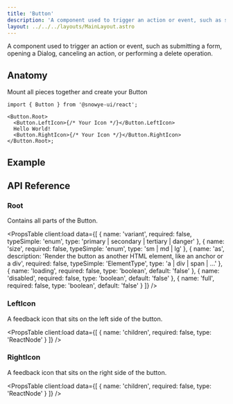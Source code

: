 ```yaml
---
title: 'Button'
description: 'A component used to trigger an action or event, such as submitting a form, opening a Dialog, canceling an action, or performing a delete operation.'
layout: ../../../layouts/MainLayout.astro
---
```



A component used to trigger an action or event, such as submitting a form, opening a Dialog, canceling an action, or performing a delete operation.

## Anatomy

Mount all pieces together and create your Button

```tsx
import { Button } from '@snowye-ui/react';

<Button.Root>
  <Button.LeftIcon>{/* Your Icon */}</Button.LeftIcon>
  Hello World!
  <Button.RightIcon>{/* Your Icon */}</Button.RightIcon>
</Button.Root>;
```

## Example

<HeroContainer client:load>
  <ButtonDemo client:load />
</HeroContainer>

## API Reference

### Root

Contains all parts of the Button.

<PropsTable
  client:load
  data={[
    {
      name: 'variant',
      required: false,
      typeSimple: 'enum',
      type: 'primary | secondary | tertiary | danger'
    },
    {
      name: 'size',
      required: false,
      typeSimple: 'enum',
      type: 'sm | md | lg'
    },
    {
      name: 'as',
      description:
        'Render the button as another HTML element, like an anchor or a div',
      required: false,
      typeSimple: 'ElementType',
      type: 'a | div | span | ...'
    },
    {
      name: 'loading',
      required: false,
      type: 'boolean',
      default: 'false'
    },
    {
      name: 'disabled',
      required: false,
      type: 'boolean',
      default: 'false'
    },
    {
      name: 'full',
      required: false,
      type: 'boolean',
      default: 'false'
    }
  ]}
/>

### LeftIcon

A feedback icon that sits on the left side of the button.

<PropsTable
  client:load
  data={[
    {
      name: 'children',
      required: false,
      type: 'ReactNode'
    }
  ]}
/>

### RightIcon

A feedback icon that sits on the right side of the button.

<PropsTable
  client:load
  data={[
    {
      name: 'children',
      required: false,
      type: 'ReactNode'
    }
  ]}
/>
